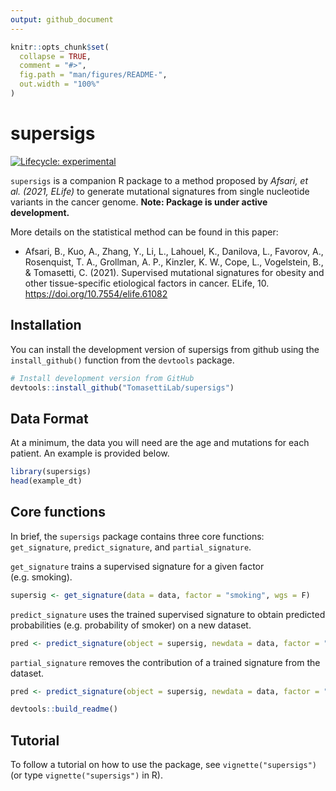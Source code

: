 ```yaml
---
output: github_document
---
```


<!-- README.md is generated from README.Rmd. Please edit that file -->

```r
knitr::opts_chunk$set(
  collapse = TRUE,
  comment = "#>",
  fig.path = "man/figures/README-",
  out.width = "100%"
)
```

# supersigs

<!-- badges: start -->
[![Lifecycle: experimental](https://img.shields.io/badge/lifecycle-experimental-blue.svg)](https://www.tidyverse.org/lifecycle/#experimental)
<!-- [![CRAN Status](https://www.r-pkg.org/badges/version/pkgdown)](https://cran.r-project.org/package=pkgdown) -->
<!-- [![R build status](https://github.com/r-lib/pkgdown/workflows/R-CMD-check/badge.svg)](https://github.com/r-lib/supersigs/actions) -->
<!-- [![Codecov test coverage](https://codecov.io/gh/r-lib/pkgdown/branch/master/graph/badge.svg)](https://codecov.io/gh/r-lib/supersigs?branch=master) -->
<!-- badges: end -->

`supersigs` is a companion R package to a method proposed by *Afsari, et al. (2021, ELife)* to generate mutational signatures from single nucleotide variants in the cancer genome. **Note: Package is under active development.**

More details on the statistical method can be found in this paper:

* Afsari, B., Kuo, A., Zhang, Y., Li, L., Lahouel, K., Danilova, L., Favorov, A., Rosenquist, T. A., Grollman, A. P., Kinzler, K. W., Cope, L., Vogelstein, B., & Tomasetti, C. (2021). Supervised mutational signatures for obesity and other tissue-specific etiological factors in cancer. ELife, 10. [https://doi.org/10.7554/elife.61082](https://doi.org/10.7554/eLife.61082)

## Installation

You can install the development version of supersigs from github using the `install_github()` function from the `devtools` package.

```r
# Install development version from GitHub
devtools::install_github("TomasettiLab/supersigs")
```

## Data Format

At a minimum, the data you will need are the age and mutations for each patient. An example is provided below.

```r
library(supersigs)
head(example_dt)
```

## Core functions

In brief, the `supersigs` package contains three core functions: `get_signature`, `predict_signature`, and `partial_signature`.

`get_signature` trains a supervised signature for a given factor (e.g. smoking).

```r
supersig <- get_signature(data = data, factor = "smoking", wgs = F)
```

`predict_signature` uses the trained supervised signature to obtain predicted probabilities (e.g. probability of smoker) on a new dataset.

```r
pred <- predict_signature(object = supersig, newdata = data, factor = "smoking")
```

`partial_signature` removes the contribution of a trained signature from the dataset.

```r
pred <- predict_signature(object = supersig, newdata = data, factor = "smoking")
```

```r
devtools::build_readme()
```

## Tutorial

To follow a tutorial on how to use the package, see `vignette("supersigs")` (or type `vignette("supersigs")` in R).

